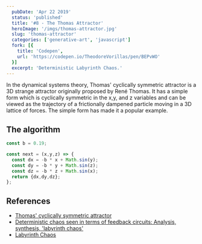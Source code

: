 ```yaml
---
  pubDate: 'Apr 22 2019'
  status: 'published'
  title: '#8 - The Thomas Attractor'
  heroImage: '/imgs/thomas-attractor.jpg'
  slug: 'thomas-attractor'
  categories: ['generative-art', 'javascript']
  fork: [{
    title: 'Codepen',
    url: 'https://codepen.io/TheodoreVorillas/pen/BEPvWO'
  }]
  excerpt: 'Deterministic Labyrinth Chaos.'
---
```


In the dynamical systems theory, Thomas' cyclically symmetric attractor is a 3D strange attractor originally proposed by René Thomas.
It has a simple form which is cyclically symmetric in the x,y, and z variables and can be viewed as the trajectory of a frictionally dampened particle moving in a 3D lattice of forces. The simple form has made it a popular example.

## The algorithm

```javascript title="thomas-attractor.js"
const b = 0.19;

const next = (x,y,z) => {
  const dx = -b * x + Math.sin(y);
  const dy = -b * y + Math.sin(z);
  const dz = -b * z + Math.sin(x);
  return {dx,dy,dz};
};
```

## References
- [Thomas' cyclically symmetric attractor](https://en.wikipedia.org/wiki/Thomas%27_cyclically_symmetric_attractor)
- [Deterministic chaos seen in terms of feedback circuits: Analysis, synthesis, 'labyrinth chaos'](https://www.worldscientific.com/doi/abs/10.1142/S0218127499001383) <span id="ref1"></span>
- [Labyrinth Chaos](https://www.worldscientific.com/doi/abs/10.1142/S0218127407018245)